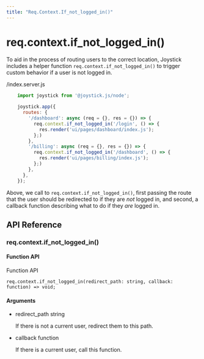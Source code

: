 ```yaml
---
title: "Req.Context.If_not_logged_in()"
---
```


# req.context.if\_not\_logged\_in()

To aid in the process of routing users to the correct location, Joystick includes a helper function `req.context.if_not_logged_in()` to trigger custom behavior if a user is not logged in.

/index.server.js

```js
    import joystick from '@joystick.js/node';
    
    joystick.app({
      routes: {
        '/dashboard': async (req = {}, res = {}) => {
          req.context.if_not_logged_in('/login', () => {
            res.render('ui/pages/dashboard/index.js');
          };)
        },
        '/billing': async (req = {}, res = {}) => {
          req.context.if_not_logged_in('/dashboard', () => {
            res.render('ui/pages/billing/index.js');
          };)
        },
      },
    });
```    

Above, we call to `req.context.if_not_logged_in()`, first passing the route that the user should be redirected to if they are _not_ logged in, and second, a callback function describing what to do if they _are_ logged in.

## API Reference

### req.context.if\_not\_logged\_in()

#### Function API

Function API

    req.context.if_not_logged_in(redirect_path: string, callback: function) => void;
    

#### Arguments

*   redirect\_path string
    
    If there is not a current user, redirect them to this path.
    
*   callback function
    
    If there is a current user, call this function.

